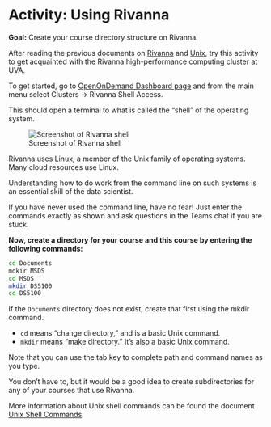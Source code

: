 # Activity: Using Rivanna

::: callout
**Goal:** Create your course directory structure on Rivanna.
:::

After reading the previous documents on [Rivanna](https://ontoligent.github.io/DS5100-book/topics/rivanna.html) and [Unix](https://ontoligent.github.io/DS5100-book/topics/unix.html), try this activity to get acquainted with the Rivanna high-performance computing cluster at UVA.

To get started, go to [OpenOnDemand Dashboard page](https://rivanna-portal.hpc.virginia.edu/pun/sys/dashboard) and from the main menu select Clusters → Rivanna Shell Access.

This should open a terminal to what is called the "shell" of the operating system.

![Screenshot of Rivanna shell](../media/107383064.png)

Rivanna uses Linux, a member of the Unix family of operating systems. Many cloud resources use Linux.

Understanding how to do work from the command line on such systems is an essential skill of the data scientist.

If you have never used the command line, have no fear! Just enter the commands exactly as shown and ask questions in the Teams chat if you are stuck.

**Now, create a directory for your course and this course by entering the following commands:**

```bash
cd Documents 
mdkir MSDS 
cd MSDS 
mkdir DS5100 
cd DS5100
```

If the `Documents` directory does not exist, create that first using the mkdir command.

-   `cd` means "change directory," and is a basic Unix command.
-   `mkdir` means "make directory." It's also a basic Unix command.

Note that you can use the tab key to complete path and command names as you type.

You don't have to, but it would be a good idea to create subdirectories for any of your courses that use Rivanna.

More information about Unix shell commands can be found the document [Unix Shell Commands](https://ontoligent.github.io/DS5100-book/topics/unix.html).
